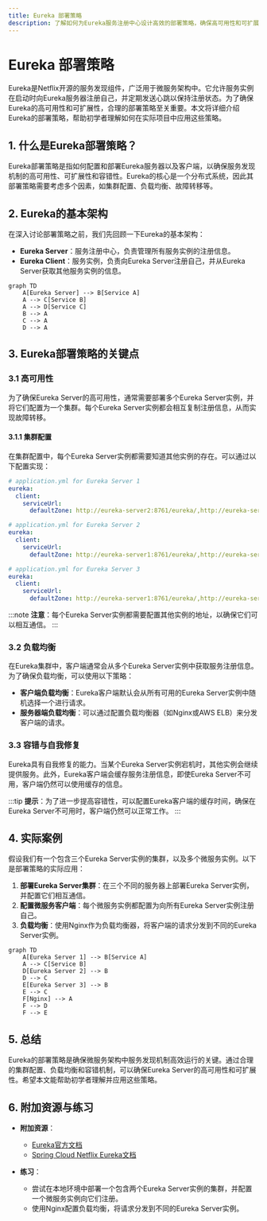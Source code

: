 ```yaml
---
title: Eureka 部署策略
description: 了解如何为Eureka服务注册中心设计高效的部署策略，确保高可用性和可扩展性。
---
```


# Eureka 部署策略

Eureka是Netflix开源的服务发现组件，广泛用于微服务架构中。它允许服务实例在启动时向Eureka服务器注册自己，并定期发送心跳以保持注册状态。为了确保Eureka的高可用性和可扩展性，合理的部署策略至关重要。本文将详细介绍Eureka的部署策略，帮助初学者理解如何在实际项目中应用这些策略。

## 1. 什么是Eureka部署策略？

Eureka部署策略是指如何配置和部署Eureka服务器以及客户端，以确保服务发现机制的高可用性、可扩展性和容错性。Eureka的核心是一个分布式系统，因此其部署策略需要考虑多个因素，如集群配置、负载均衡、故障转移等。

## 2. Eureka的基本架构

在深入讨论部署策略之前，我们先回顾一下Eureka的基本架构：

- **Eureka Server**：服务注册中心，负责管理所有服务实例的注册信息。
- **Eureka Client**：服务实例，负责向Eureka Server注册自己，并从Eureka Server获取其他服务实例的信息。

```mermaid
graph TD
    A[Eureka Server] --> B[Service A]
    A --> C[Service B]
    A --> D[Service C]
    B --> A
    C --> A
    D --> A
```

## 3. Eureka部署策略的关键点

### 3.1 高可用性

为了确保Eureka Server的高可用性，通常需要部署多个Eureka Server实例，并将它们配置为一个集群。每个Eureka Server实例都会相互复制注册信息，从而实现故障转移。

#### 3.1.1 集群配置

在集群配置中，每个Eureka Server实例都需要知道其他实例的存在。可以通过以下配置实现：

```yaml
# application.yml for Eureka Server 1
eureka:
  client:
    serviceUrl:
      defaultZone: http://eureka-server2:8761/eureka/,http://eureka-server3:8761/eureka/
```

```yaml
# application.yml for Eureka Server 2
eureka:
  client:
    serviceUrl:
      defaultZone: http://eureka-server1:8761/eureka/,http://eureka-server3:8761/eureka/
```

```yaml
# application.yml for Eureka Server 3
eureka:
  client:
    serviceUrl:
      defaultZone: http://eureka-server1:8761/eureka/,http://eureka-server2:8761/eureka/
```

:::note
**注意**：每个Eureka Server实例都需要配置其他实例的地址，以确保它们可以相互通信。
:::

### 3.2 负载均衡

在Eureka集群中，客户端通常会从多个Eureka Server实例中获取服务注册信息。为了确保负载均衡，可以使用以下策略：

- **客户端负载均衡**：Eureka客户端默认会从所有可用的Eureka Server实例中随机选择一个进行请求。
- **服务器端负载均衡**：可以通过配置负载均衡器（如Nginx或AWS ELB）来分发客户端的请求。

### 3.3 容错与自我修复

Eureka具有自我修复的能力。当某个Eureka Server实例宕机时，其他实例会继续提供服务。此外，Eureka客户端会缓存服务注册信息，即使Eureka Server不可用，客户端仍然可以使用缓存的信息。

:::tip
**提示**：为了进一步提高容错性，可以配置Eureka客户端的缓存时间，确保在Eureka Server不可用时，客户端仍然可以正常工作。
:::

## 4. 实际案例

假设我们有一个包含三个Eureka Server实例的集群，以及多个微服务实例。以下是部署策略的实际应用：

1. **部署Eureka Server集群**：在三个不同的服务器上部署Eureka Server实例，并配置它们相互通信。
2. **配置微服务客户端**：每个微服务实例都配置为向所有Eureka Server实例注册自己。
3. **负载均衡**：使用Nginx作为负载均衡器，将客户端的请求分发到不同的Eureka Server实例。

```mermaid
graph TD
    A[Eureka Server 1] --> B[Service A]
    A --> C[Service B]
    D[Eureka Server 2] --> B
    D --> C
    E[Eureka Server 3] --> B
    E --> C
    F[Nginx] --> A
    F --> D
    F --> E
```

## 5. 总结

Eureka的部署策略是确保微服务架构中服务发现机制高效运行的关键。通过合理的集群配置、负载均衡和容错机制，可以确保Eureka Server的高可用性和可扩展性。希望本文能帮助初学者理解并应用这些策略。

## 6. 附加资源与练习

- **附加资源**：
  - [Eureka官方文档](https://github.com/Netflix/eureka/wiki)
  - [Spring Cloud Netflix Eureka文档](https://spring.io/projects/spring-cloud-netflix)
  
- **练习**：
  - 尝试在本地环境中部署一个包含两个Eureka Server实例的集群，并配置一个微服务实例向它们注册。
  - 使用Nginx配置负载均衡，将请求分发到不同的Eureka Server实例。
